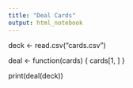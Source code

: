 ```yaml
---
title: "Deal Cards"
output: html_notebook
---
```

deck <- read.csv("cards.csv")


deal <- function(cards) {
  cards[1, ]
}

print(deal(deck))
